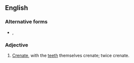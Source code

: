 ==English==

===Alternative forms===
* {{l|en|bi-crenate}}, {{l|en|double crenate}}

===Adjective===
{{en-adj}}

# {{lb|en|botany}} [[crenate|Crenate]], with the [[teeth]] themselves crenate; twice crenate.